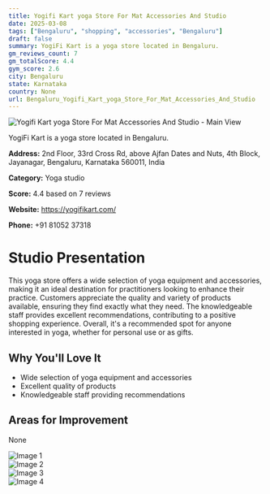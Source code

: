 ```yaml
---
title: Yogifi Kart yoga Store For Mat Accessories And Studio
date: 2025-03-08
tags: ["Bengaluru", "shopping", "accessories", "Bengaluru"]  
draft: false
summary: YogiFi Kart is a yoga store located in Bengaluru.
gm_reviews_count: 7
gm_totalScore: 4.4
gym_score: 2.6
city: Bengaluru
state: Karnataka
country: None
url: Bengaluru_Yogifi_Kart_yoga_Store_For_Mat_Accessories_And_Studio
---
```


<div className="aspect-[16/9] relative my-8">
  <img 
    src="https://lh5.googleusercontent.com/p/AF1QipNuLQ0hWpYVIhHz8bZSc6Ir6DMujjm5SXOx9ouS=w1920-h1080-k-no"
    alt="Yogifi Kart yoga Store For Mat Accessories And Studio - Main View"
    className="object-cover absolute inset-0 w-full h-full rounded-lg"
  />
</div>

YogiFi Kart is a yoga store located in Bengaluru.

**Address:** 2nd Floor, 33rd Cross Rd, above Ajfan Dates and Nuts, 4th Block, Jayanagar, Bengaluru, Karnataka 560011, India

**Category:** Yoga studio

**Score:** 4.4 based on 7 reviews

**Website:** https://yogifikart.com/

**Phone:** +91 81052 37318

# Studio Presentation

This yoga store offers a wide selection of yoga equipment and accessories, making it an ideal destination for practitioners looking to enhance their practice. Customers appreciate the quality and variety of products available, ensuring they find exactly what they need. The knowledgeable staff provides excellent recommendations, contributing to a positive shopping experience. Overall, it's a recommended spot for anyone interested in yoga, whether for personal use or as gifts.



## Why You'll Love It

- Wide selection of yoga equipment and accessories
- Excellent quality of products
- Knowledgeable staff providing recommendations

## Areas for Improvement

None

<div className="grid grid-cols-1 xl:grid-cols-2 gap-4 my-8">
<div className="aspect-[4/3] relative"><img src="https://lh5.googleusercontent.com/p/AF1QipMDeml_ogivrXFq402yHX52TW10ehEgxY-pEi6y=w1920-h1080-k-no" alt="Image 1" className="object-cover absolute inset-0 w-full h-full rounded-lg" /></div>
<div className="aspect-[4/3] relative"><img src="https://lh5.googleusercontent.com/p/AF1QipPtDVPDwt3OQOfZdkJdpc9JYXbvcgybHkr3y3yh=w1920-h1080-k-no" alt="Image 2" className="object-cover absolute inset-0 w-full h-full rounded-lg" /></div>
<div className="aspect-[4/3] relative"><img src="https://lh5.googleusercontent.com/p/AF1QipOOPpgaMSH4zULuu_D_1_Wd5CjxJcmkT8F5h58Z=w1920-h1080-k-no" alt="Image 3" className="object-cover absolute inset-0 w-full h-full rounded-lg" /></div>
<div className="aspect-[4/3] relative"><img src="https://lh5.googleusercontent.com/p/AF1QipPEuncJOXsqDojkLS-pUW2rN5VYX1opJyAIbBuC=w1920-h1080-k-no" alt="Image 4" className="object-cover absolute inset-0 w-full h-full rounded-lg" /></div>
</div>